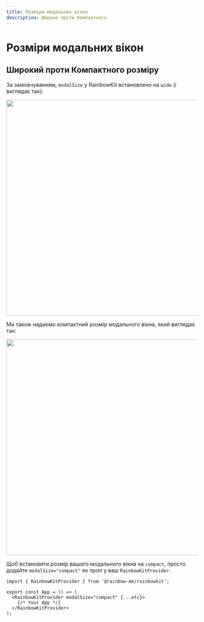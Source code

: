 ```yaml
---
title: Розміри модальних вікон
description: Широке проти Компактного
---
```


# Розміри модальних вікон

## Широкий проти Компактного розміру

За замовчуванням, `modalSize` у RainbowKit встановлено на `wide` (і виглядає так):

<Img src="/modal-default.png" height="569" width="1029" />

Ми також надаємо компактний розмір модального вікна, який виглядає так:

<Img src="/modal-compact.png" height="569" width="1029" />

Щоб встановити розмір вашого модального вікна на `compact`, просто додайте `modalSize="compact"` як проп у ваш `RainbowKitProvider`:

```tsx
import { RainbowKitProvider } from '@rainbow-me/rainbowkit';

export const App = () => (
  <RainbowKitProvider modalSize="compact" {...etc}>
    {/* Your App */}
  </RainbowKitProvider>
);
```
